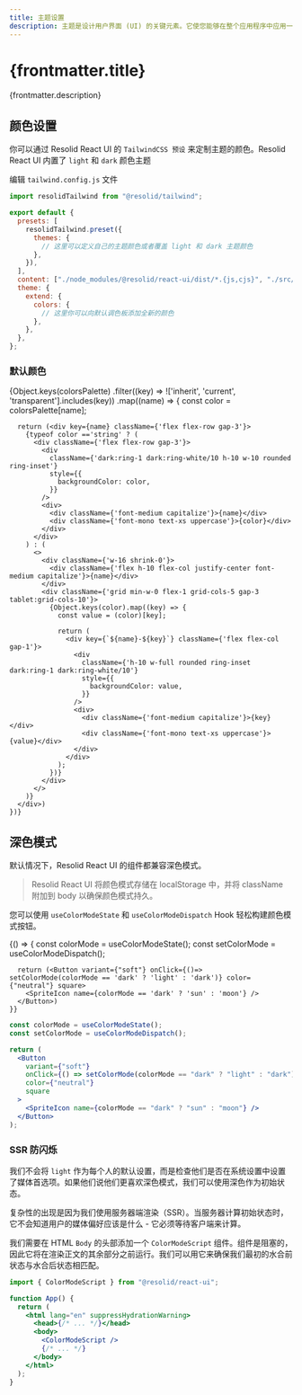 ```yaml
---
title: 主题设置
description: 主题是设计用户界面 (UI) 的关键元素。它使您能够在整个应用程序中应用一致的美感，从而增强用户体验并保持视觉一致性。
---
```




# {frontmatter.title}

{frontmatter.description}

## 颜色设置

你可以通过 Resolid React UI 的 `TailwindCSS 预设` 来定制主题的颜色。Resolid React UI 内置了 `light` 和 `dark` 颜色主题

编辑 `tailwind.config.js` 文件

```js
import resolidTailwind from "@resolid/tailwind";

export default {
  presets: [
    resolidTailwind.preset({
      themes: {
        // 这里可以定义自己的主题颜色或者覆盖 light 和 dark 主题颜色
      },
    }),
  ],
  content: ["./node_modules/@resolid/react-ui/dist/*.{js,cjs}", "./src/**/*.{html,js,jsx,ts,tsx,mdx}"],
  theme: {
    extend: {
      colors: {
        // 这里你可以向默认调色板添加全新的颜色
      },
    },
  },
};
```

### 默认颜色


<div className={'flex flex-col gap-5'}>
  {Object.keys(colorsPalette)
    .filter((key) => !['inherit', 'current', 'transparent'].includes(key))
    .map((name) => {
      const color = colorsPalette[name];
      
      return (<div key={name} className={'flex flex-row gap-3'}>
        {typeof color =='string' ? (
          <div className={'flex flex-row gap-3'}>
            <div
              className={'dark:ring-1 dark:ring-white/10 h-10 w-10 rounded ring-inset'}
              style={{
                backgroundColor: color,
              }}
            />
            <div>
              <div className={'font-medium capitalize'}>{name}</div>
              <div className={'font-mono text-xs uppercase'}>{color}</div>
            </div>
          </div>
        ) : (
          <>
            <div className={'w-16 shrink-0'}>
              <div className={'flex h-10 flex-col justify-center font-medium capitalize'}>{name}</div>
            </div>
            <div className={'grid min-w-0 flex-1 grid-cols-5 gap-3 tablet:grid-cols-10'}>
              {Object.keys(color).map((key) => {
                const value = (color)[key];

                return (
                  <div key={`${name}-${key}`} className={'flex flex-col gap-1'}>
                    <div
                      className={'h-10 w-full rounded ring-inset dark:ring-1 dark:ring-white/10'}
                      style={{
                        backgroundColor: value,
                      }}
                    />
                    <div>
                      <div className={'font-medium capitalize'}>{key}</div>
                      <div className={'font-mono text-xs uppercase'}>{value}</div>
                    </div>
                  </div>
                );
              })}
            </div>
          </>
        )}
      </div>)
    })}

</div>

## 深色模式

默认情况下，Resolid React UI 的组件都兼容深色模式。

> Resolid React UI 将颜色模式存储在 localStorage 中，并将 className 附加到 body 以确保颜色模式持久。

您可以使用 `useColorModeState` 和 `useColorModeDispatch` Hook 轻松构建颜色模式按钮。

<section className={'example group'}>
  <ComponentExample className={'flex flex-row gap-3 items-center justify-center'}>
    {() => {
      const colorMode = useColorModeState();
      const setColorMode = useColorModeDispatch();
      
      return (<Button variant={"soft"} onClick={()=> setColorMode(colorMode == 'dark' ? 'light' : 'dark')} color={"neutral"} square>
        <SpriteIcon name={colorMode == 'dark' ? 'sun' : 'moon'} />
      </Button>)
    }}
  </ComponentExample>

```jsx
const colorMode = useColorModeState();
const setColorMode = useColorModeDispatch();

return (
  <Button
    variant={"soft"}
    onClick={() => setColorMode(colorMode == "dark" ? "light" : "dark")}
    color={"neutral"}
    square
  >
    <SpriteIcon name={colorMode == "dark" ? "sun" : "moon"} />
  </Button>
);
```

</section>

### SSR 防闪烁

我们不会将 `light` 作为每个人的默认设置，而是检查他们是否在系统设置中设置了媒体首选项。如果他们说他们更喜欢深色模式，我们可以使用深色作为初始状态。

复杂性的出现是因为我们使用服务器端渲染（SSR）。当服务器计算初始状态时，它不会知道用户的媒体偏好应该是什么 - 它必须等待客户端来计算。

我们需要在 HTML `Body` 的头部添加一个 `ColorModeScript` 组件。组件是阻塞的，因此它将在渲染正文的其余部分之前运行。我们可以用它来确保我们最初的水合前状态与水合后状态相匹配。

```jsx
import { ColorModeScript } from "@resolid/react-ui";

function App() {
  return (
    <html lang="en" suppressHydrationWarning>
      <head>{/* ... */}</head>
      <body>
        <ColorModeScript />
        {/* ... */}
      </body>
    </html>
  );
}
```
